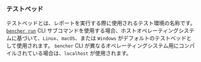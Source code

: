 ### テストベッド
テストベッドとは、レポートを実行する際に使用されるテスト環境の名称です。
<code><a href="/ja/docs/explanation/bencher-run/">bencher run</a></code> CLI サブコマンドを使用する場合、ホストオペレーティングシステムに基づいて、`Linux`、`macOS`、または `Windows` がデフォルトのテストベッドとして使用されます。
`bencher` CLI が異なるオペレーティングシステム用にコンパイルされている場合は、`localhost` が使用されます。
